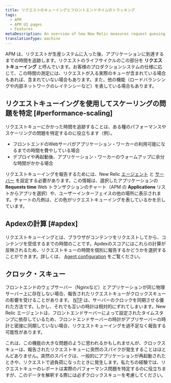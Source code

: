 ```yaml
---
title: リクエストのキューイングとフロントエンドタイムのトラッキング
tags:
  - APM
  - APM UI pages
  - Features
metaDescription: An overview of how New Relic measures request queuing and time spent in front-end web servers and load balancers.
translationType: machine
---
```


APM は、リクエストが生産システムに入った後、アプリケーションに到達するまでの時間を追跡します。リクエストのライフサイクルのこの部分を **リクエストキューイング** と呼んでいます。お客様のプロダクションシステムの仕様に応じて、この時間の測定には、リクエストが入る実際のキューが含まれている場合もあれば、含まれていない場合もあります。また、他の機能（ロードバランシングや内部ネットワークのレイテンシーなど）を表している場合もあります。

## リクエストキューイングを使用してスケーリングの問題を特定 [#performance-scaling]

リクエストキューにかかった時間を追跡することは、ある種のパフォーマンスやスケーリングの問題を特定するのに役立ちます（例）。

* フロントエンドのWebサーバがアプリケーション・ワーカーの利用可能になるまでの時間を費やしている場合
* デプロイや再起動後、アプリケーション・ワーカーのウォームアップに余分な時間がかかる場合

リクエストキューイングを報告するためには、New Relic [エージェント](/docs/features/configuring-request-queue-reporting) と [サーバー](/docs/features/request-queue-server-configuration-examples) を設定する必要があります。この情報は、選択したアプリケーションの **Requests time** Web トランザクションのチャート（APM の **Applications** リストからアプリを選択）や、ユーザーインターフェイスの他の場所に表示されます。チャートの凡例は、どの色がリクエストキューイングを表しているかを示しています。

## Apdexの計算 [#apdex]

リクエストキューイングとは、ブラウザがコンテンツをリクエストしてから、コンテンツを受信するまでの時間のことです。Apdexのスコアにはこれらの計算が反映されるため、リクエストキューの時間を個別に報告するかどうかを選択することができます。詳しくは、 [Agent configuration](/docs/features/configuring-request-queue-reporting) をご覧ください。

## クロック・スキュー

フロントエンドのウェブサーバー（Nginxなど）とアプリケーションが同じ物理サーバー上に存在しない場合、報告されたリクエストキューがクロックスキューの影響を受けることがあります。 [NTP](http://www.ntp.org/ "新しいウィンドウで開くリンク") は、サーバーのクロックを同期させる優れた方法です。しかし、それでも互いの時計は相対的にずれてしまいます。New Relic エージェントは、フロントエンドサーバーによって設定されたタイムスタンプに依存しているため、フロントエンドサーバーの時計がアプリサーバーの時計と密接に同期していない場合、リクエストキューイングを過不足なく報告する可能性があります。

これは、この機能の大きな問題のように思われるかもしれませんが、クロックスキューは、報告されたリクエストキューに突然のスパイクが発生することはほとんどありません。突然のスパイクは、一般的にアプリケーションが再起動されたときや、リクエストで過負荷になったときに発生します。私たちの経験では、リクエストキューのレポートは実際のパフォーマンス問題を特定するのに役立ちますが、このデータを解釈する際には必ずクロックスキューを考慮してください。